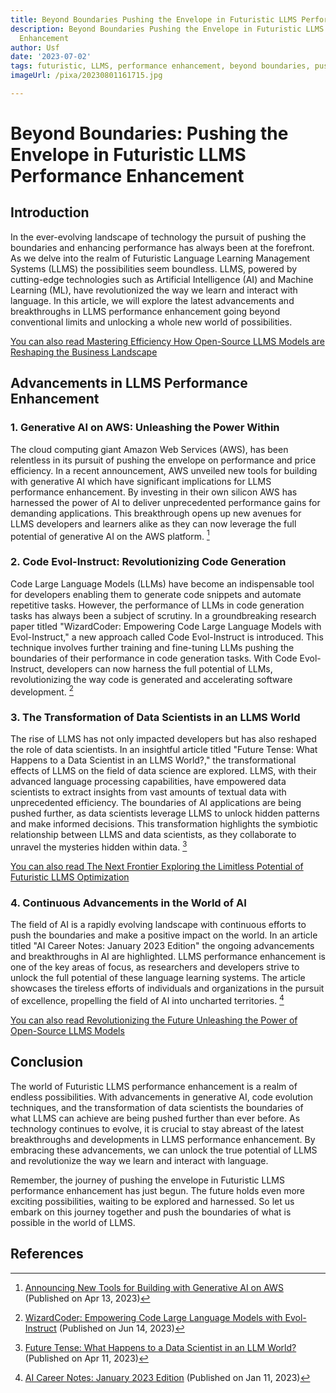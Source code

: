 ```yaml
---
title: Beyond Boundaries Pushing the Envelope in Futuristic LLMS Performance Enhancement
description: Beyond Boundaries Pushing the Envelope in Futuristic LLMS Performance
  Enhancement
author: Usf
date: '2023-07-02'
tags: futuristic, LLMS, performance enhancement, beyond boundaries, pushing the envelope
imageUrl: /pixa/20230801161715.jpg

---
```

# Beyond Boundaries: Pushing the  Envelope in  Futuristic LLMS Performance  Enhancement

##  Introduction

In the ever-evolving landscape of technology the pursuit of pushing the boundaries and enhancing  performance has always been at the forefront. As we delve into the realm of Futuristic Language  Learning Management Systems (LLMS) the possibilities seem boundless.  LLMS, powered by  cutting-edge technologies such as Artificial Intelligence (AI) and Machine Learning (ML), have revolutionized the way we learn and interact  with language.  In this article, we will explore the latest  advancements and breakthroughs in LLMS performance enhancement going beyond conventional limits and unlocking a whole new world of possibilities.

[You can also read  Mastering Efficiency How Open-Source LLMS Models are Reshaping the Business Landscape](Mastering%20Efficiency%20How%20Open-Source%20LLMS%20Models%20are%20Reshaping%20the%20Business%20Landscape)


## Advancements in LLMS Performance Enhancement

### 1. Generative AI on AWS: Unleashing the Power Within

The cloud computing giant Amazon Web Services (AWS), has been relentless  in its pursuit of pushing the envelope on performance and price efficiency. In a recent announcement, AWS unveiled new tools for building with generative AI which have significant implications for LLMS performance enhancement. By investing in their own silicon AWS has  harnessed the power of  AI to  deliver  unprecedented performance gains for demanding applications. This breakthrough opens up new avenues for LLMS developers and learners alike as they can now leverage the full potential of  generative AI  on the AWS platform. [^1^]

### 2.  Code Evol-Instruct:  Revolutionizing Code Generation

Code  Large Language Models (LLMs) have become an indispensable tool for developers enabling them to generate code snippets and automate repetitive tasks.  However, the performance of LLMs in code generation tasks  has always been a subject of scrutiny. In  a groundbreaking research paper titled "WizardCoder: Empowering Code Large Language Models with  Evol-Instruct," a new approach called Code  Evol-Instruct is introduced. This  technique involves  further training and fine-tuning  LLMs pushing the boundaries of their performance in code generation tasks. With  Code Evol-Instruct, developers can now harness the full potential of LLMs, revolutionizing the way code is generated and accelerating software development. [^2^]

### 3. The  Transformation of Data Scientists in an LLMS World

The rise of LLMS  has not only impacted developers but has also reshaped the role of data scientists. In an insightful article titled "Future  Tense: What  Happens to a Data Scientist in an LLMS World?," the transformational effects of LLMS on the field of data science are explored. LLMS, with their advanced language processing capabilities, have empowered data scientists to extract insights from vast amounts of textual data with unprecedented efficiency. The boundaries of AI applications are being pushed further, as data scientists  leverage LLMS to unlock hidden patterns and make  informed decisions. This transformation highlights the symbiotic relationship between LLMS and data scientists, as  they collaborate to unravel the mysteries hidden within data. [^3^]

[You can also read The Next Frontier Exploring the Limitless Potential of Futuristic LLMS Optimization](The%20Next%20Frontier%20Exploring%20the%20Limitless%20Potential%20of%20Futuristic%20LLMS%20Optimization)


### 4. Continuous Advancements in  the World of AI

The field of AI is a rapidly evolving landscape with continuous  efforts to  push the boundaries and make a positive impact on the world. In an article titled "AI Career Notes: January 2023 Edition" the  ongoing advancements and breakthroughs in AI are highlighted. LLMS  performance enhancement is one of the  key areas of focus, as researchers  and developers  strive to unlock the full potential of these  language learning systems. The article showcases the tireless efforts of individuals and organizations in the  pursuit of excellence, propelling the  field of AI into uncharted territories.  [^4^]

[You can  also read Revolutionizing the Future Unleashing the Power of Open-Source LLMS Models](Revolutionizing%20the%20Future%20Unleashing%20the%20Power%20of%20Open-Source%20LLMS%20Models)


## Conclusion

The  world of  Futuristic LLMS performance enhancement  is a  realm of endless possibilities. With advancements in generative AI, code evolution techniques, and the transformation of  data scientists the boundaries of what  LLMS can achieve  are being pushed further than ever before. As technology continues  to  evolve, it is crucial  to stay abreast  of the  latest breakthroughs and developments in LLMS performance enhancement. By embracing these advancements, we can unlock  the true potential of LLMS and revolutionize the way we learn and interact with language.

Remember, the journey of pushing  the envelope in Futuristic LLMS performance enhancement has just begun. The future holds even more exciting possibilities, waiting to  be explored and harnessed. So  let us embark on  this journey together and  push the boundaries of  what is possible  in the world of LLMS.

## References

[^1^]: [Announcing New Tools  for Building with Generative AI on AWS](https://aws.amazon.com/blogs/machine-learning/announcing-new-tools-for-building-with-generative-ai-on-aws/) (Published on Apr 13, 2023)

[^2^]: [WizardCoder: Empowering Code Large  Language  Models with Evol-Instruct](https://arxiv.org/pdf/2306.08568) (Published on Jun 14, 2023)

[^3^]: [Future Tense: What Happens to a Data  Scientist in an LLM World?](https://analyticsindiamag.com/what-happens-to-a-data-scientist-in-an-llm-world/) (Published on Apr 11, 2023)

[^4^]: [AI Career  Notes: January 2023 Edition](https://www.enterpriseai.news/2023/01/11/ai-career-notes-january-2023-edition/) (Published on Jan 11, 2023)